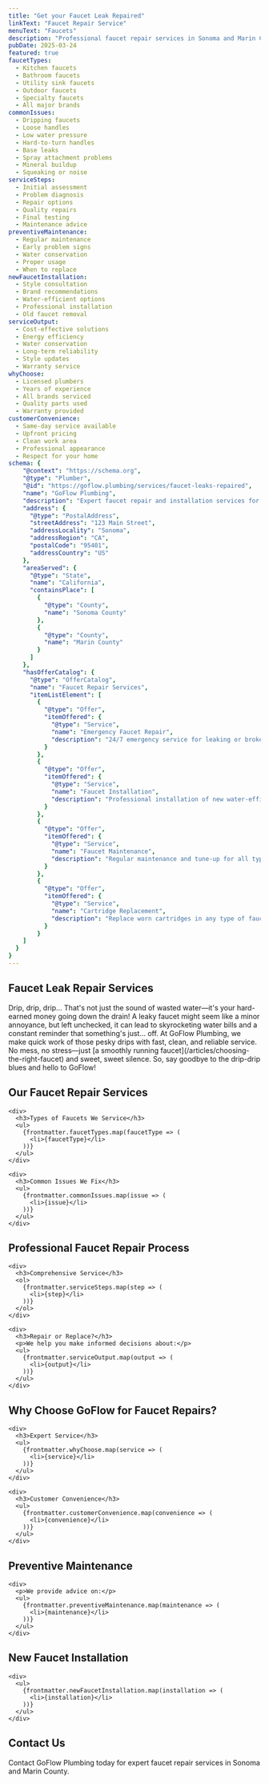 ```yaml
---
title: "Get your Faucet Leak Repaired"
linkText: "Faucet Repair Service"
menuText: "Faucets"
description: "Professional faucet repair services in Sonoma and Marin County. Any type of faucet repaired by our expert plumbers with upfront pricing."
pubDate: 2025-03-24
featured: true
faucetTypes:
  - Kitchen faucets
  - Bathroom faucets
  - Utility sink faucets
  - Outdoor faucets
  - Specialty faucets
  - All major brands
commonIssues:
  - Dripping faucets
  - Loose handles
  - Low water pressure
  - Hard-to-turn handles
  - Base leaks
  - Spray attachment problems
  - Mineral buildup
  - Squeaking or noise
serviceSteps:
  - Initial assessment
  - Problem diagnosis
  - Repair options
  - Quality repairs
  - Final testing
  - Maintenance advice
preventiveMaintenance:
  - Regular maintenance
  - Early problem signs
  - Water conservation
  - Proper usage
  - When to replace
newFaucetInstallation:
  - Style consultation
  - Brand recommendations
  - Water-efficient options
  - Professional installation
  - Old faucet removal
serviceOutput:
  - Cost-effective solutions
  - Energy efficiency
  - Water conservation
  - Long-term reliability
  - Style updates
  - Warranty service
whyChoose:
  - Licensed plumbers
  - Years of experience
  - All brands serviced
  - Quality parts used
  - Warranty provided
customerConvenience:
  - Same-day service available
  - Upfront pricing
  - Clean work area
  - Professional appearance
  - Respect for your home
schema: {
    "@context": "https://schema.org",
    "@type": "Plumber",
    "@id": "https://goflow.plumbing/services/faucet-leaks-repaired",
    "name": "GoFlow Plumbing",
    "description": "Expert faucet repair and installation services for all types of faucets including kitchen, bathroom, utility, and outdoor. Same-day service available with upfront pricing.",
    "address": {
      "@type": "PostalAddress",
      "streetAddress": "123 Main Street",
      "addressLocality": "Sonoma",
      "addressRegion": "CA",
      "postalCode": "95401",
      "addressCountry": "US"
    },
    "areaServed": {
      "@type": "State",
      "name": "California",
      "containsPlace": [
        {
          "@type": "County",
          "name": "Sonoma County"
        },
        {
          "@type": "County",
          "name": "Marin County"
        }
      ]
    },
    "hasOfferCatalog": {
      "@type": "OfferCatalog",
      "name": "Faucet Repair Services",
      "itemListElement": [
        {
          "@type": "Offer",
          "itemOffered": {
            "@type": "Service",
            "name": "Emergency Faucet Repair",
            "description": "24/7 emergency service for leaking or broken faucets"
          }
        },
        {
          "@type": "Offer",
          "itemOffered": {
            "@type": "Service",
            "name": "Faucet Installation",
            "description": "Professional installation of new water-efficient faucets"
          }
        },
        {
          "@type": "Offer",
          "itemOffered": {
            "@type": "Service",
            "name": "Faucet Maintenance",
            "description": "Regular maintenance and tune-up for all types of faucets"
          }
        },
        {
          "@type": "Offer",
          "itemOffered": {
            "@type": "Service",
            "name": "Cartridge Replacement",
            "description": "Replace worn cartridges in any type of faucet"
          }
        }
    ]
  }
}
---
```


<article>
  <h1>Faucet Leak Repair Services</h1>

  <p>
    Drip, drip, drip… That's not just the sound of wasted water—it's your hard-earned money going down the drain! A leaky faucet might seem like a minor annoyance, but left unchecked, it can lead to skyrocketing water bills and a constant reminder that something's just… off. At GoFlow Plumbing, we make quick work of those pesky drips with fast, clean, and reliable service. No mess, no stress—just [a smoothly running faucet](/articles/choosing-the-right-faucet) and sweet, sweet silence. So, say goodbye to the drip-drip blues and hello to GoFlow!
  </p>

  <section>
    <h2>Our Faucet Repair Services</h2>

    <div>
      <h3>Types of Faucets We Service</h3>
      <ul>
        {frontmatter.faucetTypes.map(faucetType => (
          <li>{faucetType}</li>
        ))}
      </ul>
    </div>

    <div>
      <h3>Common Issues We Fix</h3>
      <ul>
        {frontmatter.commonIssues.map(issue => (
          <li>{issue}</li>
        ))}
      </ul>
    </div>
  </section>

  <section>
    <h2>Professional Faucet Repair Process</h2>

    <div>
      <h3>Comprehensive Service</h3>
      <ol>
        {frontmatter.serviceSteps.map(step => (
          <li>{step}</li>
        ))}
      </ol>
    </div>

    <div>
      <h3>Repair or Replace?</h3>
      <p>We help you make informed decisions about:</p>
      <ul>
        {frontmatter.serviceOutput.map(output => (
          <li>{output}</li>
        ))}
      </ul>
    </div>
  </section>

  <section>
    <h2>Why Choose GoFlow for Faucet Repairs?</h2>

    <div>
      <h3>Expert Service</h3>
      <ul>
        {frontmatter.whyChoose.map(service => (
          <li>{service}</li>
        ))}
      </ul>
    </div>

    <div>
      <h3>Customer Convenience</h3>
      <ul>
        {frontmatter.customerConvenience.map(convenience => (
          <li>{convenience}</li>
        ))}
      </ul>
    </div>
  </section>

  <section>
    <h2>Preventive Maintenance</h2>

    <div>
      <p>We provide advice on:</p>
      <ul>
        {frontmatter.preventiveMaintenance.map(maintenance => (
          <li>{maintenance}</li>
        ))}
      </ul>
    </div>
  </section>

  <section>
    <h2>New Faucet Installation</h2>

    <div>
      <ul>
        {frontmatter.newFaucetInstallation.map(installation => (
          <li>{installation}</li>
        ))}
      </ul>
    </div>
  </section>

  <section>
    <h2>Contact Us</h2>
    <p>
      Contact GoFlow Plumbing today for expert faucet repair services in Sonoma and Marin County.
    </p>
  </section>
</article>
